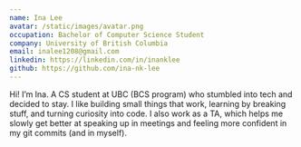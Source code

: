 ```yaml
---
name: Ina Lee
avatar: /static/images/avatar.png
occupation: Bachelor of Computer Science Student
company: University of British Columbia
email: inalee1208@gmail.com
linkedin: https://linkedin.com/in/inanklee
github: https://github.com/ina-nk-lee
---
```


Hi! I’m Ina. A CS student at UBC (BCS program) who stumbled into tech and decided to stay.
I like building small things that work, learning by breaking stuff, and turning curiosity into code.
I also work as a TA, which helps me slowly get better at speaking up in meetings and feeling more confident in my git commits (and in myself).
